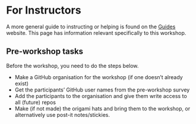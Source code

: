# For Instructors

A more general guide to instructing or helping is found on the
[Guides](https://guides.rostools.org/) website. This page has
information relevant specifically to this workshop.

## Pre-workshop tasks

Before the workshop, you need to do the steps below.

-   Make a GitHub organisation for the workshop (if one doesn't already
    exist)
-   Get the participants' GitHub user names from the pre-workshop survey
-   Add the participants to the organisation and give them write access
    to all (future) repos
-   Make (if not made) the origami hats and bring them to the workshop,
    or alternatively use post-it notes/stickies.
